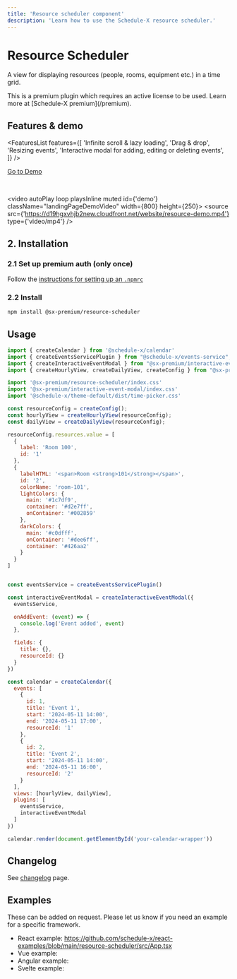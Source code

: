 ```yaml
---
title: 'Resource scheduler component'
description: 'Learn how to use the Schedule-X resource scheduler.'
---
```


# Resource Scheduler

A view for displaying resources (people, rooms, equipment etc.) in a time grid.


<Callout type="info">
  This is a premium plugin which requires an active license to be used. Learn more at [Schedule-X premium](/premium).
</Callout>

## Features & demo

<FeaturesList features={[
  'Infinite scroll & lazy loading',
  'Drag & drop',
  'Resizing events',
  'Interactive modal for adding, editing or deleting events',
]} />

[Go to Demo](/demos/resource-scheduler)

<br />

<video autoPlay loop playsInline muted id={'demo'} className="landingPageDemoVideo" width={800} height={250}>
  <source src={'https://d19hgxvhjb2new.cloudfront.net/website/resource-demo.mp4'} type={'video/mp4'} />
</video>

## 2. Installation

### 2.1 Set up premium auth (only once)

Follow the [instructions for setting up an `.npmrc`](/docs/calendar/installing-premium)


### 2.2 Install


```bash copy
npm install @sx-premium/resource-scheduler
```

## Usage

```js
import { createCalendar } from '@schedule-x/calendar'
import { createEventsServicePlugin } from "@schedule-x/events-service";
import { createInteractiveEventModal } from "@sx-premium/interactive-event-modal";
import { createHourlyView, createDailyView, createConfig } from "@sx-premium/resource-scheduler";

import '@sx-premium/resource-scheduler/index.css'
import '@sx-premium/interactive-event-modal/index.css'
import '@schedule-x/theme-default/dist/time-picker.css'

const resourceConfig = createConfig();
const hourlyView = createHourlyView(resourceConfig);
const dailyView = createDailyView(resourceConfig);

resourceConfig.resources.value = [
  {
    label: 'Room 100',
    id: '1'
  },
  {
    labelHTML: '<span>Room <strong>101</strong></span>',
    id: '2',
    colorName: 'room-101',
    lightColors: {
      main: '#1c7df9',
      container: '#d2e7ff',
      onContainer: '#002859'
    },
    darkColors: {
      main: '#c0dfff',
      onContainer: '#dee6ff',
      container: '#426aa2'
    }
  }
]


const eventsService = createEventsServicePlugin()

const interactiveEventModal = createInteractiveEventModal({
  eventsService,

  onAddEvent: (event) => {
    console.log('Event added', event)
  },

  fields: {
    title: {},
    resourceId: {}
  }
})

const calendar = createCalendar({
  events: [
    {
      id: 1,
      title: 'Event 1',
      start: '2024-05-11 14:00',
      end: '2024-05-11 17:00',
      resourceId: '1'
    },
    {
      id: 2,
      title: 'Event 2',
      start: '2024-05-11 14:00',
      end: '2024-05-11 16:00',
      resourceId: '2'
    }
  ],
  views: [hourlyView, dailyView],
  plugins: [
    eventsService,
    interactiveEventModal
  ]
})

calendar.render(document.getElementById('your-calendar-wrapper'))

```

## Changelog

See [changelog](/premium-changelog) page.

## Examples

These can be added on request. Please let us know if you need an example for a specific framework.

* React example: https://github.com/schedule-x/react-examples/blob/main/resource-scheduler/src/App.tsx
* Vue example:
* Angular example:
* Svelte example:
